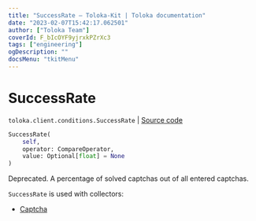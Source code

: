 ```yaml
---
title: "SuccessRate — Toloka-Kit | Toloka documentation"
date: "2023-02-07T15:42:17.062501"
author: ["Toloka Team"]
coverId: F_bIcOYF9yjrxkPZrXc3
tags: ["engineering"]
ogDescription: ""
docsMenu: "tkitMenu"
---
```


# SuccessRate
`toloka.client.conditions.SuccessRate` | [Source code](https://github.com/Toloka/toloka-kit/blob/v1.1.3/src/client/conditions.py#L333)

```python
SuccessRate(
    self,
    operator: CompareOperator,
    value: Optional[float] = None
)
```

Deprecated. A percentage of solved captchas out of all entered captchas.

`SuccessRate` is used with collectors:
- [Captcha](/docs-new/toloka-kit/reference/toloka.client.collectors.Captcha)

